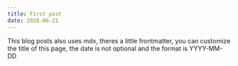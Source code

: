 ```yaml
---
title: First post
date: 2020-06-21
---
```


This blog posts also uses mdx, theres a little frontmatter,
you can customize the title of this page, the date is not optional and the format is YYYY-MM-DD
